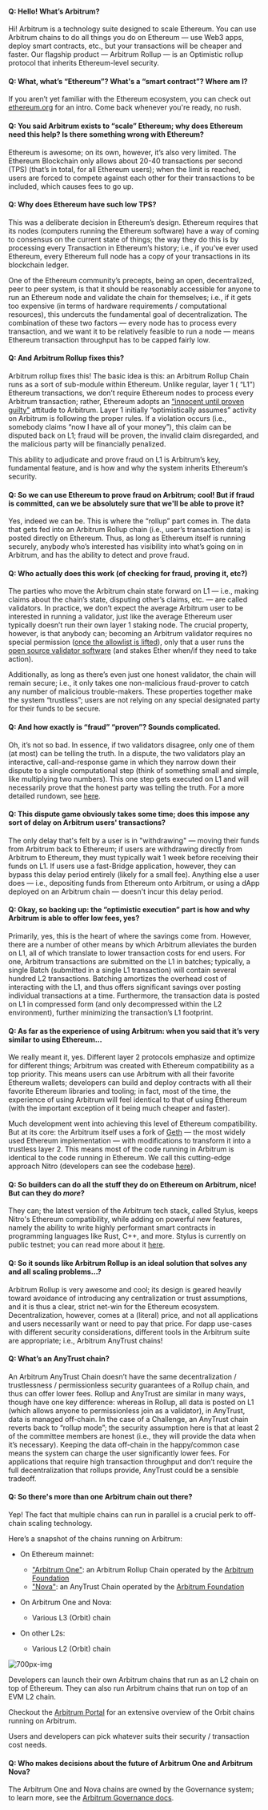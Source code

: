 #### Q: Hello! What’s Arbitrum?

Hi! <a data-quicklook-from='arbitrum'>Arbitrum</a> is a technology suite designed to scale Ethereum. You can use Arbitrum chains to do all things you do on Ethereum — use Web3 apps, deploy smart contracts, etc., but your transactions will be cheaper and faster. Our flagship product — Arbitrum Rollup — is an Optimistic rollup protocol that inherits Ethereum-level security.

#### Q: What, what’s “Ethereum”? What's a “smart contract”? Where am I?

If you aren’t yet familiar with the Ethereum ecosystem, you can check out [ethereum.org](https://ethereum.org/en/learn/) for an intro. Come back whenever you're ready, no rush.

#### Q: You said Arbitrum exists to “scale” Ethereum; why does Ethereum need this help? Is there something wrong with Ethereum?

Ethereum is awesome; on its own, however, it’s also very limited. The Ethereum <a data-quicklook-from="blockchain">Blockchain</a> only allows about 20-40 transactions per second (TPS) (that’s in total, for all Ethereum users); when the limit is reached, users are forced to compete against each other for their transactions to be included, which causes fees to go up.

#### Q: Why does Ethereum have such low TPS?

This was a deliberate decision in Ethereum’s design. Ethereum requires that its nodes (computers running the Ethereum software) have a way of coming to consensus on the current state of things; the way they do this is by processing every <a data-quicklook-from="transaction">Transaction</a> in Ethereum’s history; i.e., if you’ve ever used Ethereum, every Ethereum full node has a copy of your transactions in its blockchain ledger.

One of the Ethereum community’s precepts, being an open, decentralized, peer to peer system, is that it should be reasonably accessible for anyone to run an Ethereum node and validate the chain for themselves; i.e., if it gets too expensive (in terms of hardware requirements / computational resources), this undercuts the fundamental goal of decentralization.
The combination of these two factors — every node has to process every transaction, and we want it to be relatively feasible to run a node — means Ethereum transaction throughput has to be capped fairly low.

#### Q: And Arbitrum Rollup fixes this?

Arbitrum rollup fixes this! The basic idea is this: an <a data-quicklook-from="arbitrum-rollup-chain">Arbitrum Rollup Chain</a> runs as a sort of sub-module within Ethereum. Unlike regular, layer 1 ( “L1”) Ethereum transactions, we don’t require Ethereum nodes to process every Arbitrum transaction; rather, Ethereum adopts an [“innocent until proven guilty"](https://insights.deribit.com/market-research/making-sense-of-rollups-part-2-dispute-resolution-on-arbitrum-and-optimism/) attitude to Arbitrum. Layer 1 initially “optimistically assumes” activity on Arbitrum is following the proper rules. If a violation occurs (i.e., somebody claims “now I have all of your money”), this claim can be disputed back on L1; fraud will be proven, the invalid claim disregarded, and the malicious party will be financially penalized.

This ability to adjudicate and prove fraud on L1 is Arbitrum’s key, fundamental feature, and is how and why the system inherits Ethereum’s security.

#### Q: So we can use Ethereum to prove fraud on Arbitrum; cool! But if fraud is committed, can we be absolutely sure that we'll be able to prove it?

Yes, indeed we can be. This is where the “rollup” part comes in. The data that gets fed into an Arbitrum Rollup chain (i.e., user’s transaction data) is posted directly on Ethereum. Thus, as long as Ethereum itself is running securely, anybody who’s interested has visibility into what’s going on in Arbitrum, and has the ability to detect and prove fraud.

#### Q: Who actually does this work (of checking for fraud, proving it, etc?)

The parties who move the Arbitrum chain state forward on L1 — i.e., making claims about the chain’s state, disputing other’s claims, etc. — are called validators.
In practice, we don’t expect the average Arbitrum user to be interested in running a
validator, just like the average Ethereum user typically doesn’t run their own layer 1 staking node. The crucial property, however, is that anybody can; becoming an Arbitrum validator requires no special permission ([once the allowlist is lifted](https://docs.arbitrum.foundation/state-of-progressive-decentralization)), only that a user runs the [open source validator software](https://github.com/OffchainLabs/nitro) (and stakes Ether when/if they need to take action).

Additionally, as long as there’s even just one honest validator, the chain will remain secure; i.e., it only takes one non-malicious fraud-prover to catch any number of malicious trouble-makers. These properties together make the system “trustless”; users are not relying on any special designated party for their funds to be secure.

#### Q: And how exactly is “fraud” “proven”? Sounds complicated.

Oh, it’s not so bad. In essence, if two validators disagree, only one of them (at most) can be telling the truth. In a dispute, the two validators play an interactive, call-and-response game in which they narrow down their dispute to a single computational step (think of something small and simple, like multiplying two numbers). This one step gets executed on L1 and will necessarily prove that the honest party was telling the truth. For a more detailed rundown, see [here](/how-arbitrum-works/05-validation-and-proving/01-validation-and-proving.mdx).

#### Q: This dispute game obviously takes some time; does this impose any sort of delay on Arbitrum users' transactions?

The only delay that's felt by a user is in "withdrawing" — moving their funds from Arbitrum back to Ethereum; if users are withdrawing directly from Arbitrum to Ethereum, they must typically wait 1 week before receiving their funds on L1. If users use a fast-<a data-quicklook-from="bridge">Bridge</a> application, however, they can bypass this delay period entirely (likely for a small fee). Anything else a user does — i.e., depositing funds from Ethereum onto Arbitrum, or using a <a data-quicklook-from="dapp">dApp</a> deployed on an Arbitrum chain — doesn't incur this delay period.

#### Q: Okay, so backing up: the “optimistic execution” part is how and why Arbitrum is able to offer low fees, yes?

Primarily, yes, this is the heart of where the savings come from. However, there are a number of other means by which Arbitrum alleviates the burden on L1, all of which translate to lower transaction costs for end users.
For one, Arbitrum transactions are submitted on the L1 in batches; typically, a single <a data-quicklook-from="batch">Batch</a> (submitted in a single L1 transaction) will contain several hundred L2 transactions. Batching amortizes the overhead cost of interacting with the L1, and thus offers significant savings over posting individual transactions at a time. Furthermore, the transaction data is posted on L1 in compressed form (and only decompressed within the L2 environment), further minimizing the transaction’s L1 footprint.

#### Q: As far as the experience of using Arbitrum: when you said that it’s very similar to using Ethereum…

We really meant it, yes.
Different layer 2 protocols emphasize and optimize for different things; Arbitrum was created with Ethereum compatibility as a top priority. This means users can use Arbitrum with all their favorite Ethereum wallets; developers can build and deploy contracts with all their favorite Ethereum libraries and tooling; in fact, most of the time, the experience of using Arbitrum will feel identical to that of using Ethereum (with the important exception of it being much cheaper and faster).

Much development went into achieving this level of Ethereum compatibility. But at its core: the Arbitrum itself uses a fork of [Geth](/how-arbitrum-works/04-state-transition-function/04-modified-geth-on-arbitrum.mdx) — the most widely used Ethereum implementation — with modifications to transform it into a trustless layer 2. This means most of the code running in Arbitrum is identical to the code running in Ethereum. We call this cutting-edge approach Nitro (developers can see the codebase [here](https://github.com/OffchainLabs/nitro)).

#### Q: So builders can do all the stuff they do on Ethereum on Arbitrum, nice! But can they do _more_?

They can; the latest version of the Arbitrum tech stack, called <a data-quicklook-from='stylus'>Stylus</a>, keeps Nitro's Ethereum compatibility, while adding on powerful new features, namely the ability to write highly performant smart contracts in programming languages like Rust, C++, and more. <a data-quicklook-from="stylus">Stylus</a> is currently on public testnet; you can read more about it [here](../stylus/gentle-introduction.mdx).

#### Q: So it sounds like Arbitrum Rollup is an ideal solution that solves any and all scaling problems…?

Arbitrum Rollup is very awesome and cool; its design is geared heavily toward avoidance of introducing any centralization or trust assumptions, and it is thus a clear, strict net-win for the Ethereum ecosystem. Decentralization, however, comes at a (literal) price, and not all applications and users necessarily want or need to pay that price. For dapp use-cases with different security considerations, different tools in the Arbitrum suite are appropriate; i.e., Arbitrum AnyTrust chains!

#### Q: What’s an AnyTrust chain?

An <a data-quicklook-from="arbitrum-anytrust-chain">Arbitrum AnyTrust Chain</a> doesn’t have the same decentralization / trustlessness / permissionless security guarantees of a Rollup chain, and thus can offer lower fees. Rollup and AnyTrust are similar in many ways, though have one key difference: whereas in Rollup, all data is posted on L1 (which allows anyone to permissionless join as a validator), in AnyTrust, data is managed off-chain. In the case of a <a data-quicklook-from="challenge">Challenge</a>, an AnyTrust chain reverts back to “rollup mode”; the security assumption here is that at least 2 of the committee members are honest (i.e., they will provide the data when it’s necessary). Keeping the data off-chain in the happy/common case means the system can charge the user significantly lower fees.
For applications that require high transaction throughput and don’t require the full decentralization that rollups provide, AnyTrust could be a sensible tradeoff.

#### Q: So there's more than one Arbitrum chain out there?

Yep! The fact that multiple chains can run in parallel is a crucial perk to off-chain scaling technology.

Here’s a snapshot of the chains running on Arbitrum:

- On Ethereum mainnet:

  - ["Arbitrum One"](https://portal.arbitrum.one/): an <a data-quicklook-from="arbitrum-rollup-chain">Arbitrum Rollup Chain</a> operated by the [Arbitrum Foundation](https://arbitrum.foundation)
  - ["Nova"](https://nova.arbitrum.io/): an <a data-quicklook-from="arbitrum-anytrust-chain">AnyTrust Chain</a> operated by the [Arbitrum Foundation](https://arbitrum.foundation)

- On Arbitrum One and Nova:
  - Various L3 (Orbit) chain
- On other L2s:
  - Various L2 (Orbit) chain

![700px-img](../assets/arbitrum-chains-diagram.jpeg)

Developers can launch their own Arbitrum chains that run as an L2 chain on top of Ethereum. They can also run Arbitrum chains that run on top of an EVM L2 chain.

Checkout the [Arbitrum Portal](https://portal.arbitrum.io/orbit/ecosystem) for an extensive overview of the Orbit chains running on Arbitrum.

Users and developers can pick whatever suits their security / transaction cost needs.

#### Q: Who makes decisions about the future of Arbitrum One and Arbitrum Nova?

The <a data-quicklook-from="arbitrum-one">Arbitrum One</a> and Nova chains are owned by the Governance system; to learn more, see the [Arbitrum Governance docs](https://docs.arbitrum.foundation/).
